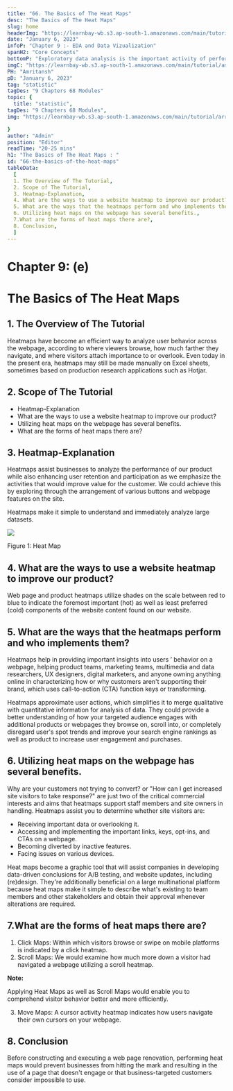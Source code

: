 ```yaml
---
title: "66. The Basics of The Heat Maps"
desc: "The Basics of The Heat Maps"
slug: home
headerImg: "https://learnbay-wb.s3.ap-south-1.amazonaws.com/main/tutorial/Statistics+Header.png"
date: "January 6, 2023"
infoP: "Chapter 9 :- EDA and Data Vizualization"
spanH2: "Core Concepts"
bottomP: "Exploratory data analysis is the important activity of performing preliminary analyses of data in order to find patterns, identify anomalies, test a hypothesis, and double-check assumptions with the use of descriptive statistics and graphical presentations."
imgC: "https://learnbay-wb.s3.ap-south-1.amazonaws.com/main/tutorial/amritansh.png"
PH: "Amritansh"
pD: "January 6, 2023"
tag: "statistic"
tagDes: "9 Chapters 68 Modules"
topic: {
  title: "statistic",
tagDes: "9 Chapters 68 Modules",
img: "https://learnbay-wb.s3.ap-south-1.amazonaws.com/main/tutorial/arrow.png"

}
author: "Admin"
position: "Editor"
readTime: "20-25 mins"
h1: "The Basics of The Heat Maps : "
id: "66-the-basics-of-the-heat-maps"
tableData:
  [
  1. The Overview of The Tutorial, 
  2. Scope of The Tutorial,  
  3. Heatmap-Explanation,  
  4. What are the ways to use a website heatmap to improve our product?,
  5. What are the ways that the heatmaps perform and who implements them?,
  6. Utilizing heat maps on the webpage has several benefits.,
  7.What are the forms of heat maps there are?,
  8. Conclusion,
  ]
---
```


# **Chapter 9: (e)**


# **The Basics of The Heat Maps**


## 1. The Overview of The Tutorial

Heatmaps have become an efficient way to analyze user behavior across the webpage, according to where viewers browse, how much farther they navigate, and where visitors attach importance to or overlook. Even today in the present era, heatmaps may still be made manually on Excel sheets, sometimes based on production research applications such as Hotjar.


## 2. Scope of The Tutorial



* Heatmap-Explanation
* What are the ways to use a website heatmap to improve our product?
*  Utilizing heat maps on the webpage has several benefits.
* What are the forms of heat maps there are?


## 3. Heatmap-Explanation

Heatmaps assist businesses to analyze the performance of our product while also enhancing user retention and participation as we emphasize the activities that would improve value for the customer. We could achieve this by exploring through the arrangement of various buttons and webpage features on the site.

Heatmaps make it simple to understand and immediately analyze large datasets.


<img src="https://learnbay-wb.s3.ap-south-1.amazonaws.com/main/tutorial/statistics/heat+map.jpg"></img>



Figure 1: Heat Map


## 4. What are the ways to use a website heatmap to improve our product?

Web page and product heatmaps utilize shades on the scale between red to blue to indicate the foremost important (hot) as well as least preferred (cold) components of the website content found on our website.


## 5. What are the ways that the heatmaps perform and who implements them?

Heatmaps help in providing important insights into users ’ behavior on a webpage, helping product teams, marketing teams, multimedia and data researchers, UX designers, digital marketers, and anyone owning anything online in characterizing how or why customers aren't supporting their brand, which uses call-to-action (CTA) function keys or transforming.

Heatmaps approximate user actions, which simplifies it to merge qualitative with quantitative information for analysis of data. They could provide a better understanding of how your targeted audience engages with additional products or webpages they browse on, scroll into, or completely disregard user's spot trends and improve your search engine rankings as well as product to increase user engagement and purchases.


##  6. Utilizing heat maps on the webpage has several benefits.

Why are your customers not trying to convert? or "How can I get increased site visitors to take response?" are just two of the critical commercial interests and aims that heatmaps support staff members and site owners in handling. Heatmaps assist you to determine whether site visitors are:



* Receiving important data or overlooking it.
* Accessing and implementing the important links, keys, opt-ins, and CTAs on a webpage.
* Becoming diverted by inactive features.
* Facing issues on various devices.

Heat maps become a graphic tool that will assist companies in developing data-driven conclusions for A/B testing, and website updates, including (re)design. They're additionally beneficial on a large multinational platform because heat maps make it simple to describe what's existing to team members and other stakeholders and obtain their approval whenever alterations are required.


## 7.What are the forms of heat maps there are?



1. Click Maps: Within which visitors browse or swipe on mobile platforms is indicated by a click heatmap.
2. Scroll Maps: We would examine how much more down a visitor had navigated a webpage utilizing a scroll heatmap.


**Note:**

Applying Heat Maps as well as Scroll Maps would enable you to comprehend visitor behavior better and more efficiently.



3. Move Maps: A cursor activity heatmap indicates how users navigate their own cursors on your webpage.


## 8. Conclusion

Before constructing and executing a web page renovation, performing heat maps would prevent businesses from hitting the mark and resulting in the use of a page that doesn't engage or that business-targeted customers consider impossible to use.